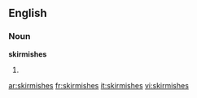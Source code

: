 ==English==

===Noun===
'''skirmishes'''

# {{plural of|skirmish|lang=English}}

[[ar:skirmishes]]
[[fr:skirmishes]]
[[it:skirmishes]]
[[vi:skirmishes]]